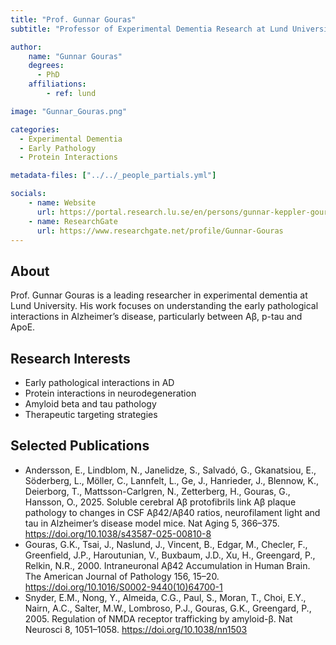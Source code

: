 ```yaml
---
title: "Prof. Gunnar Gouras"
subtitle: "Professor of Experimental Dementia Research at Lund University"

author:
    name: "Gunnar Gouras"
    degrees:
      - PhD
    affiliations:
        - ref: lund

image: "Gunnar_Gouras.png"

categories:
  - Experimental Dementia
  - Early Pathology
  - Protein Interactions

metadata-files: ["../../_people_partials.yml"]

socials:
    - name: Website
      url: https://portal.research.lu.se/en/persons/gunnar-keppler-gouras
    - name: ResearchGate
      url: https://www.researchgate.net/profile/Gunnar-Gouras
---
```


## About

Prof. Gunnar Gouras is a leading researcher in experimental dementia at Lund University. His work focuses on understanding the early pathological interactions in Alzheimer's disease, particularly between Aβ, p-tau and ApoE.

## Research Interests

- Early pathological interactions in AD
- Protein interactions in neurodegeneration
- Amyloid beta and tau pathology
- Therapeutic targeting strategies

## Selected Publications

- Andersson, E., Lindblom, N., Janelidze, S., Salvadó, G., Gkanatsiou, E., Söderberg, L., Möller, C., Lannfelt, L., Ge, J., Hanrieder, J., Blennow, K., Deierborg, T., Mattsson-Carlgren, N., Zetterberg, H., Gouras, G., Hansson, O., 2025. Soluble cerebral Aβ protofibrils link Aβ plaque pathology to changes in CSF Aβ42/Aβ40 ratios, neurofilament light and tau in Alzheimer’s disease model mice. Nat Aging 5, 366–375. [https://doi.org/10.1038/s43587-025-00810-8](https://doi.org/10.1038/s43587-025-00810-8)
- Gouras, G.K., Tsai, J., Naslund, J., Vincent, B., Edgar, M., Checler, F., Greenfield, J.P., Haroutunian, V., Buxbaum, J.D., Xu, H., Greengard, P., Relkin, N.R., 2000. Intraneuronal Aβ42 Accumulation in Human Brain. The American Journal of Pathology 156, 15–20. [https://doi.org/10.1016/S0002-9440(10)64700-1](https://doi.org/10.1016/S0002-9440(10)64700-1)
- Snyder, E.M., Nong, Y., Almeida, C.G., Paul, S., Moran, T., Choi, E.Y., Nairn, A.C., Salter, M.W., Lombroso, P.J., Gouras, G.K., Greengard, P., 2005. Regulation of NMDA receptor trafficking by amyloid-β. Nat Neurosci 8, 1051–1058. [https://doi.org/10.1038/nn1503](https://doi.org/10.1038/nn1503)
